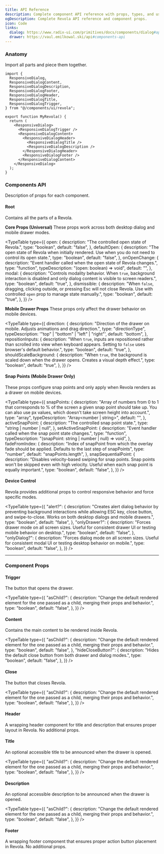 ```yaml
---
title: API Reference
description: Complete component API reference with props, types, and usage examples.
ogDescription: Complete Revola API reference and component props.
icon: Code
links:
  dialog: https://www.radix-ui.com/primitives/docs/components/dialog#api-reference
  drawer: https://vaul.emilkowal.ski/api#components-api
---
```


### Anatomy

Import all parts and piece them together.

```tsx
import {
  ResponsiveDialog,
  ResponsiveDialogContent,
  ResponsiveDialogDescription,
  ResponsiveDialogFooter,
  ResponsiveDialogHeader,
  ResponsiveDialogTitle,
  ResponsiveDialogTrigger,
} from "@/components/ui/revola";
```

```tsx
export function MyRevola() {
  return (
    <ResponsiveDialog>
      <ResponsiveDialogTrigger />
      <ResponsiveDialogContent>
        <ResponsiveDialogHeader>
          <ResponsiveDialogTitle />
          <ResponsiveDialogDescription />
        </ResponsiveDialogHeader>
        <ResponsiveDialogFooter />
      </ResponsiveDialogContent>
    </ResponsiveDialog>
  );
}
```

### Components API

Description of props for each component.

#### Root

Contains all the parts of a Revola.

**Core Props (Universal)**
These props work across both desktop dialog and mobile drawer modes.

<TypeTable
  type={{
    open: {
      description: "The controlled open state of Revola.",
      type: "boolean",
      default: "false",
    },
    defaultOpen: {
      description:
        "The open state of Revola when initially rendered. Use when you do not need to control its open state.",
      type: "boolean",
      default: "false",
    },
    onOpenChange: {
      description: "Event handler called when the open state of Revola changes.",
      type: "function",
      typeDescription: "(open: boolean) => void",
      default: "",
    },
    modal: {
      description:
        "Controls modality behavior. When `true`, background interaction is disabled and only dialog content is visible to screen readers.",
      type: "boolean",
      default: "true",
    },
    dismissible: {
      description:
        "When `false`, dragging, clicking outside, or pressing Esc will not close Revola. Use with controlled `open` prop to manage state manually.",
      type: "boolean",
      default: "true",
    },
  }}
/>

**Mobile Drawer Props**
These props only affect the drawer behavior on mobile devices.

<TypeTable
  type={{
    direction: {
      description: "Direction of the drawer on mobile. Adjusts animations and drag direction.",
      type: "directionType",
      typeDescription: '"top" | "bottom" | "left" | "right"',
      default: "bottom",
    },
    repositionInputs: {
      description:
        "When `true`, inputs are repositioned rather than scrolled into view when keyboard appears. Setting to `false` uses browser's default behavior.",
      type: "boolean",
      default: "true",
    },
    shouldScaleBackground: {
      description: "When `true`, the background is scaled down when the drawer opens. Creates a visual depth effect.",
      type: "boolean",
      default: "true",
    },
  }}
/>

#### Snap Points (Mobile Drawer Only)

These props configure snap points and only apply when Revola renders as a drawer on mobile devices.

<TypeTable
  type={{
    snapPoints: {
      description:
        "Array of numbers from 0 to 1 that corresponds to % of the screen a given snap point should take up. You can also use px values, which doesn't take screen height into account.",
      type: "array",
      typeDescription: "Array<number | string>",
      default: "",
    },
    activeSnapPoint: {
      description: "The controlled snap point state.",
      type: "string | number | null",
    },
    setActiveSnapPoint: {
      description: "Event handler called when the snap point state changes.",
      type: "function",
      typeDescription: "(snapPoint: string | number | null) => void",
    },
    fadeFromIndex: {
      description:
        "Index of snapPoint from which the overlay fade should be applied. Defaults to the last step of snapPoints",
      type: "number",
      default: "snapPoints.length",
    },
    snapSequentialPoint: {
      description:
        "Disables velocity-based swiping for snap points. Snap points won't be skipped even with high velocity. Useful when each snap point is equally important.",
      type: "boolean",
      default: "false",
    },
  }}
/>

#### Device Control

Revola provides additional props to control responsive behavior and force specific modes.

<TypeTable
  type={{
    "alert?": {
      description:
        "Creates alert dialog behavior by preventing background interactions while allowing ESC key, close button, and swipe-to-close. Works on both desktop dialogs and mobile drawers.",
      type: "boolean",
      default: "false",
    },
    "onlyDrawer?": {
      description:
        "Forces drawer mode on all screen sizes. Useful for consistent drawer UI or testing mobile behavior on desktop.",
      type: "boolean",
      default: "false",
    },
    "onlyDialog?": {
      description:
        "Forces dialog mode on all screen sizes. Useful for consistent modal UI or testing desktop behavior on mobile.",
      type: "boolean",
      default: "false",
    },
  }}
/>

---

### Component Props

#### Trigger

The button that opens the drawer.

<TypeTable
  type={{
    "asChild?": {
      description:
        "Change the default rendered element for the one passed as a child, merging their props and behavior.",
      type: "boolean",
      default: "false",
    },
  }}
/>

#### Content

Contains the main content to be rendered inside Revola.

<TypeTable
  type={{
    "asChild?": {
      description:
        "Change the default rendered element for the one passed as a child, merging their props and behavior.",
      type: "boolean",
      default: "false",
    },
    "hideCloseButton?": {
      description: "Hides the default close button from both drawer and dialog modes.",
      type: "boolean",
      default: "false",
    },
  }}
/>

#### Close

The button that closes Revola.

<TypeTable
  type={{
    "asChild?": {
      description:
        "Change the default rendered element for the one passed as a child, merging their props and behavior.",
      type: "boolean",
      default: "false",
    },
  }}
/>

#### Header

A wrapping header component for title and description that ensures proper layout in Revola. No additional props.

#### Title

An optional accessible title to be announced when the drawer is opened.

<TypeTable
  type={{
    "asChild?": {
      description:
        "Change the default rendered element for the one passed as a child, merging their props and behavior.",
      type: "boolean",
      default: "false",
    },
  }}
/>

#### Description

An optional accessible description to be announced when the drawer is opened.

<TypeTable
  type={{
    "asChild?": {
      description:
        "Change the default rendered element for the one passed as a child, merging their props and behavior.",
      type: "boolean",
      default: "false",
    },
  }}
/>

#### Footer

A wrapping footer component that ensures proper action button placement in Revola. No additional props.
